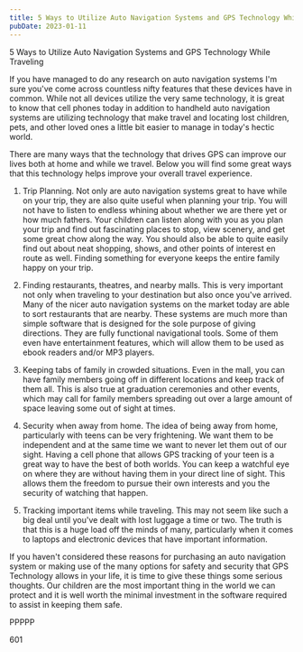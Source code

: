 ```yaml
---
title: 5 Ways to Utilize Auto Navigation Systems and GPS Technology While Traveling
pubDate: 2023-01-11
---
```


5 Ways to Utilize Auto Navigation Systems and GPS Technology While Traveling

If you have managed to do any research on auto navigation systems I'm sure you've come across countless nifty features that these devices have in common. While not all devices utilize the very same technology, it is great to know that cell phones today in addition to handheld auto navigation systems are utilizing technology that make travel and locating lost children, pets, and other loved ones a little bit easier to manage in today's hectic world. 

There are many ways that the technology that drives GPS can improve our lives both at home and while we travel. Below you will find some great ways that this technology helps improve your overall travel experience.

1) Trip Planning. Not only are auto navigation systems great to have while on your trip, they are also quite useful when planning your trip. You will not have to listen to endless whining about whether we are there yet or how much fathers. Your children can listen along with you as you plan your trip and find out fascinating places to stop, view scenery, and get some great chow along the way. You should also be able to quite easily find out about neat shopping, shows, and other points of interest en route as well. Finding something for everyone keeps the entire family happy on your trip.

2) Finding restaurants, theatres, and nearby malls. This is very important not only when traveling to your destination but also once you've arrived. Many of the nicer auto navigation systems on the market today are able to sort restaurants that are nearby. These systems are much more than simple software that is designed for the sole purpose of giving directions. They are fully functional navigational tools. Some of them even have entertainment features, which will allow them to be used as ebook readers and/or MP3 players.

3) Keeping tabs of family in crowded situations. Even in the mall, you can have family members going off in different locations and keep track of them all. This is also true at graduation ceremonies and other events, which may call for family members spreading out over a large amount of space leaving some out of sight at times.

4) Security when away from home. The idea of being away from home, particularly with teens can be very frightening. We want them to be independent and at the same time we want to never let them out of our sight. Having a cell phone that allows GPS tracking of your teen is a great way to have the best of both worlds. You can keep a watchful eye on where they are without having them in your direct line of sight. This allows them the freedom to pursue their own interests and you the security of watching that happen.

5) Tracking important items while traveling. This may not seem like such a big deal until you've dealt with lost luggage a time or two. The truth is that this is a huge load off the minds of many, particularly when it comes to laptops and electronic devices that have important information.

If you haven't considered these reasons for purchasing an auto navigation system or making use of the many options for safety and security that GPS Technology allows in your life, it is time to give these things some serious thoughts. Our children are the most important thing in the world we can protect and it is well worth the minimal investment in the software required to assist in keeping them safe.

PPPPP

601